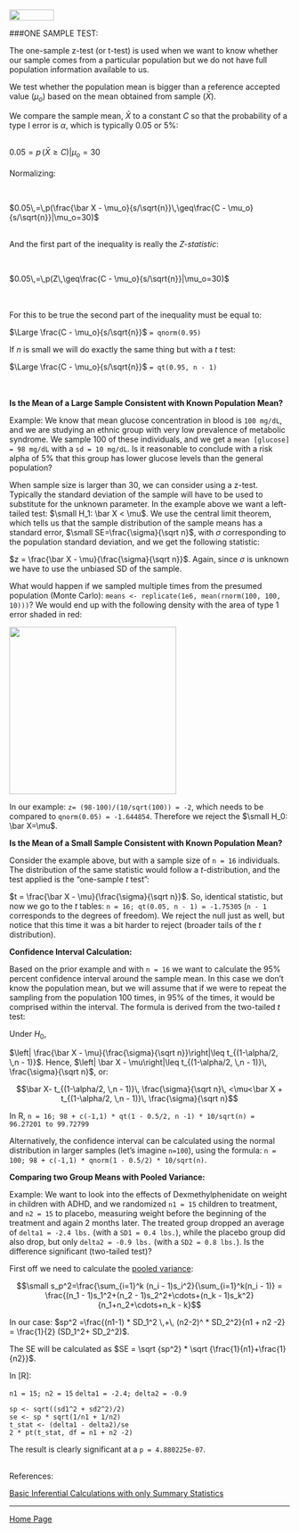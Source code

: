 <br>
<a href="http://rinterested.github.io/statistics/index.html">
<img HEIGHT="20" WIDTH="80" src="https://cloud.githubusercontent.com/assets/9312897/10556783/a27a26fa-745c-11e5-9b1a-2d5bd737387a.PNG"></a>

###ONE SAMPLE TEST:

The one-sample z-test (or t-test) is used when we want to know whether our sample comes from a particular population but we do not have full population information available to us.

We test whether the population mean is bigger than a reference accepted value ($\mu_o$) based on the mean obtained from sample ($\bar X$).

We compare the sample mean, $\bar X$ to a constant $C$ so that the probability of a type I error is $\alpha$, which is typically $0.05$ or $5\%$:

<br>
$0.05 = p\,(\bar X \geq C) | \mu_o=30$
<br><br>
Normalizing:

<br>

$0.05\,=\,p(\frac{\bar X - \mu_o}{s/\sqrt{n}}\,\geq\frac{C - \mu_o}{s/\sqrt{n}}|\mu_o=30)$
<br><br>

And the first part of the inequality is really the *Z-statistic*:

<br>

$0.05\,=\,p(Z\,\geq\frac{C - \mu_o}{s/\sqrt{n}}|\mu_o=30)$

<br><br>
For this to be true the second part of the inequality must be equal to:
<br>

$\Large \frac{C - \mu_o}{s/\sqrt{n}}$ `= qnorm(0.95)`


If $n$ is small we will do exactly the same thing but with a $t$ test:

$\Large \frac{C - \mu_o}{s/\sqrt{n}}$ `= qt(0.95, n - 1)`


<br><br>
**Is the Mean of a Large Sample Consistent with Known Population Mean?**

Example: We know that mean glucose concentration in blood is `100 mg/dL`, and we are studying an ethnic group with very low prevalence of metabolic syndrome. We sample 100 of these individuals, and we get a `mean [glucose] = 98 mg/dL` with a `sd = 10 mg/dL`. Is it reasonable to conclude with a risk alpha of 5% that this group has lower glucose levels than the general population?

When sample size is larger than 30, we can consider using a z-test. Typically the standard deviation of the sample will have to be used to substitute for the unknown parameter. In the example above we want a left-tailed test: $\small H_1: \bar X < \mu$. We use the central limit theorem, which tells us that the sample distribution of the sample means has a standard error, $\small SE=\frac{\sigma}{\sqrt n}$, with $\sigma$ corresponding to the population standard deviation, and we get the following statistic:

$z = \frac{\bar X - \mu}{\frac{\sigma}{\sqrt n}}$. Again, since $\sigma$ is unknown we have to use the unbiased SD of the sample.

What would happen if we sampled multiple times from the presumed population (Monte Carlo): `means <- replicate(1e6, mean(rnorm(100, 100, 10)))`? We would end up with the following density with the area of type 1 error shaded in red:


 <img src="https://cloud.githubusercontent.com/assets/9312897/10556675/1013cc70-7458-11e5-9744-edce1c20ba3a.png" width="300" height="300">


In our example: `z= (98-100)/(10/sqrt(100)) = -2`, which needs to be compared to `qnorm(0.05) = -1.644854`. Therefore we reject the $\small H_0: \bar X=\mu$.

**Is the Mean of a Small Sample Consistent with Known Population Mean?**

Consider the example above, but with a sample size of `n = 16` individuals. The distribution of the same statistic would follow a $t$-distribution, and the test applied is the "one-sample $t$ test":

$t = \frac{\bar X - \mu}{\frac{\sigma}{\sqrt n}}$. So, identical statistic, but now we go to the $t$ tables: `n = 16; qt(0.05, n - 1) = -1.75305` (`n - 1` corresponds to the degrees of freedom). We reject the null just as well, but notice that this time it was a bit harder to reject (broader tails of the $t$ distribution).

**Confidence Interval Calculation:**

Based on the prior example and with `n = 16` we want to calculate the 95% percent confidence interval around the sample mean. In this case we don't know the population mean, but we will assume that if we were to repeat the sampling from the population 100 times, in 95% of the times, it would be comprised within the interval. The formula is derived from the two-tailed $t$ test:

Under $H_0$,

$\left| \frac{\bar X - \mu}{\frac{\sigma}{\sqrt n}}\right|\leq t_{(1-\alpha/2, \,n - 1)}$. Hence, $\left| \bar X - \mu\right|\leq t_{(1-\alpha/2, \,n - 1)}\, \frac{\sigma}{\sqrt n}$, or:

$$\bar X- t_{(1-\alpha/2, \,n - 1)}\, \frac{\sigma}{\sqrt n}\, <\mu<\bar X + t_{(1-\alpha/2, \,n - 1)}\, \frac{\sigma}{\sqrt n}$$

In R, `n = 16; 98 + c(-1,1) * qt(1 - 0.5/2, n -1) * 10/sqrt(n) = 96.27201 to 99.72799`

Alternatively, the confidence interval can be calculated using the normal distribution in larger samples (let's imagine `n=100`), using the formula: `n = 100; 98 + c(-1,1) * qnorm(1 - 0.5/2) * 10/sqrt(n)`.

**Comparing two Group Means with Pooled Variance:**

Example: We want to look into the effects of Dexmethylphenidate on weight in children with ADHD, and we randomized `n1 = 15` children to treatment, and `n2 = 15` to placebo, measuring weight before the beginning of the treatment and again 2 months later. The treated group dropped an average of `delta1 = -2.4 lbs.` (with a `SD1 = 0.4 lbs.`), while the placebo group did also drop, but only `delta2 = -0.9 lbs.` (with a `SD2 = 0.8 lbs.`). Is the difference significant (two-tailed test)?

First off we need to calculate the [pooled variance][1]:

$$\small s_p^2=\frac{\sum_{i=1}^k (n_i - 1)s_i^2}{\sum_{i=1}^k(n_i - 1)} = \frac{(n_1 - 1)s_1^2+(n_2 - 1)s_2^2+\cdots+(n_k - 1)s_k^2}{n_1+n_2+\cdots+n_k - k}$$

In our case: $sp^2 =\frac{(n1-1) * SD_1^2 \,+\, (n2-2)^ * SD_2^2}{n1 + n2 -2} = \frac{1}{2} (SD_1^2+ SD_2^2)$. 

The SE will be calculated as $SE = \sqrt {sp^2} * \sqrt {\frac{1}{n1}+\frac{1}{n2}}$. 

In [R]: 

`n1 = 15; n2 = 15`
`delta1 = -2.4; delta2 = -0.9`

    sp <- sqrt((sd1^2 + sd2^2)/2)
    se <- sp * sqrt(1/n1 + 1/n2)
    t_stat <- (delta1 - delta2)/se
    2 * pt(t_stat, df = n1 + n2 -2)

The result is clearly significant at a `p = 4.880225e-07`.


<br>
References:

<a href="https://stats.stackexchange.com/questions/175141/basic-inferential-calculations-with-only-summary-statistics-available/175142#175142">Basic Inferential Calculations with only Summary Statistics</a>


  [1]: https://en.wikipedia.org/wiki/Pooled_variance
  [2]: http://stats.stackexchange.com/a/175392/67822


---

<a href="http://rinterested.github.io/statistics/index.html">Home Page</a>
